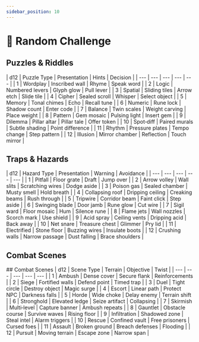 ```yaml
---
sidebar_position: 10
---
```



# 🎲 Random Challenge

## Puzzles & Riddles

<RollableTable>
| d12 | Puzzle Type | Presentation | Hints | Decision |
| --- | --- | --- | --- | --- |
| 1 | Wordplay | Inscribed wall | Rhyme | Speak word |
| 2 | Logic | Numbered levers | Glyph glow | Pull lever |
| 3 | Spatial | Sliding tiles | Arrow etch | Slide tile |
| 4 | Cipher | Sealed scroll | Whisper | Select object |
| 5 | Memory | Tonal chimes | Echo | Recall tune |
| 6 | Numeric | Rune lock | Shadow count | Enter code |
| 7 | Balance | Twin scales | Weight carving | Place weight |
| 8 | Pattern | Gem mosaic | Pulsing light | Insert gem |
| 9 | Dilemma | Pillar altar | Pillar tale | Offer token |
| 10 | Spot‑diff | Paired murals | Subtle shading | Point difference |
| 11 | Rhythm | Pressure plates | Tempo change | Step pattern |
| 12 | Illusion | Mirror chamber | Reflection | Touch mirror |
</RollableTable>

## Traps & Hazards

<RollableTable>
| d12 | Hazard Type | Presentation | Warning | Avoidance |
| --- | --- | --- | --- | --- |
| 1 | Pitfall | Floor grate | Draft | Jump over |
| 2 | Arrow volley | Wall slits | Scratching wires | Dodge aside |
| 3 | Poison gas | Sealed chamber | Musty smell | Hold breath |
| 4 | Collapsing roof | Dripping ceiling | Creaking beams | Rush through |
| 5 | Tripwire | Corridor beam | Faint click | Step aside |
| 6 | Swinging blade | Door jamb | Rune glow | Cut wire |
| 7 | Sigil ward | Floor mosaic | Hum | Silence rune |
| 8 | Flame jets | Wall nozzles | Scorch mark | Use shield |
| 9 | Acid spray | Ceiling vents | Dripping acid | Back away |
| 10 | Net snare | Treasure chest | Glimmer | Pry lid |
| 11 | Electrified | Stone floor | Buzzing wires | Insulate boots |
| 12 | Crushing walls | Narrow passage | Dust falling | Brace shoulders |
</RollableTable>

## Combat Scenes

<RollableTable>
## Combat Scenes
| d12 | Scene Type | Terrain | Objective | Twist |
| --- | --- | --- | --- | --- |
| 1 | Ambush | Dense cover | Secure flank | Reinforcements |
| 2 | Siege | Fortified walls | Defend point | Timed trap |
| 3 | Duel | Tight circle | Destroy object | Magic surge |
| 4 | Escort | Linear path | Protect NPC | Darkness falls |
| 5 | Horde | Wide choke | Delay enemy | Terrain shift |
| 6 | Stronghold | Elevated ledge | Seize artifact | Collapsing |
| 7 | Skirmish | Multi‑level | Capture banner | Ambush repeats |
| 8 | Gauntlet | Obstacle course | Survive waves | Rising floor |
| 9 | Infiltration | Shadowed zone | Steal intel | Alarm triggers |
| 10 | Rescue | Confined vault | Free prisoners | Cursed foes |
| 11 | Assault | Broken ground | Breach defenses | Flooding |
| 12 | Pursuit | Moving terrain | Escape zone | Narrow span |
</RollableTable>
